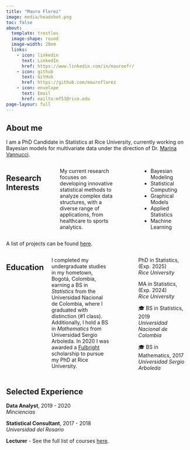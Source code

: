 ```yaml
---
title: "Mauro Florez"
image: media/headshot.png
toc: false
about:
  template: trestles
  image-shape: round
  image-width: 20em
  links:
    - icon: linkedin
      text: LinkedIn
      href: https://www.linkedin.com/in/mauroefr/
    - icon: github
      text: GitHub
      href: https://github.com/mauroflorez
    - icon: envelope
      text: Email
      href: mailto:mf53@rice.edu
page-layour: full
---
```


::: justify
## About me

I am a PhD Candidate in Statistics at Rice University, currently working on Bayesian models for multivariate data under the direction of Dr. [Marina Vannucci](https://marina.blogs.rice.edu/).
:::

::: columns
## Research Interests

::: {.column width="45%"}
::: justify
My current research focuses on developing innovative statistical methods to analyze complex data structures, with a diverse range of applications, from healthcare to sports analytics.
:::
:::

::: {.column width="10%"}
:::

::: {.column width="40%"}
-   Bayesian Modeling
-   Statistical Computing
-   Graphical Models
-   Applied Statistics
-   Machine Learning
:::
:::

A list of projects can be found [here](https://mauroflorez.github.io/projects.html).

::: columns
## Education

::: {.column width="45%"}
::: justify
I completed my undergraduate studies in my hometown, Bogotá, Colombia, earning a BS in *Statistics* from the Universidad Nacional de Colombia, where I graduated with distinction (#1 class). Additionally, I hold a BS in *Mathematics* from Universidad Sergio Arboleda. In 2020 I was awarded a [Fulbright](https://www.fulbrightprogram.org/) scholarship to pursue my PhD at Rice University.
:::
:::

::: {.column width="10%"}
:::

::: {.column width="40%"}
PhD in Statistics, (Exp. 2025)\
*Rice University*

MA in Statistics, (Exp. 2024)\
*Rice University*

🎓 BS in Statistics, 2019\
*Universidad Nacional de Colombia*

🎓 BS in Mathematics, 2017\
*Universidad Sergio Arboleda*
:::
:::

::: justify
## Selected Experience

**Data Analyst**, 2019 - 2020\
*Minciencias*

**Statistical Consultant**, 2017 - 2018\
*Universidad del Rosario*

**Lecturer** - See the full list of courses [here](https://mauroflorez.github.io/teaching.html).
:::
